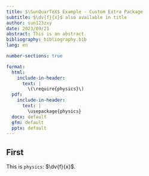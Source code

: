 ```yaml
---
title: $\SunQuarTeX$ Example - Custom Extra Package
subtitle: $\dv{f}{x}$ also available in title
author: sun123zxy
date: 2023/09/21
abstract: This is an abstract.
bibliography: bibliography.bib
lang: en

number-sections: true

format:
  html:
    include-in-header: 
      text: |
        \(\require{physics}\)
  pdf:
    include-in-header:
      text: |
        \usepackage{physics}
  docx: default
  gfm: default
  pptx: default
---
```


## First

This is `physics`: $\dv{f}{x}$.